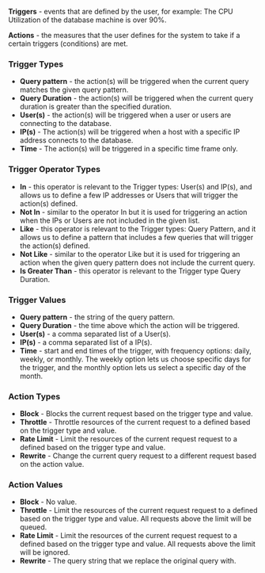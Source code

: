 **Triggers** - events that are defined by the user, for example: The CPU Utilization of the database machine is over 90%.

**Actions** - the measures that the user defines for the system to take if a certain triggers (conditions) are met.

### Trigger Types

* **Query pattern** - the action(s) will be triggered when the current query matches the given query pattern.
* **Query Duration** - the action(s) will be triggered when the current query duration is greater than the specified duration.
* **User(s)** - the action(s) will be triggered when a user or users are connecting to the database.
* **IP(s)** - The action(s) will be triggered when a host with a specific IP address connects to the database.
* **Time** - The action(s) will be triggered in a specific time frame only. 

### Trigger Operator Types

* **In** - this operator is relevant to the Trigger types: User(s) and IP(s), and allows us to define a few IP addresses or Users that will trigger the action(s) defined.
* **Not In** - similar to the operator In but it is used for triggering an action when the IPs or Users are not included in the given list.
* **Like** - this operator is relevant to the Trigger types: Query Pattern, and it allows us to define a pattern that includes a few queries that will trigger the action(s) defined.
* **Not Like** - similar to the operator Like but it is used for triggering an action when the given query pattern does not include the current query.
* **Is Greater Than** - this operator is relevant to the Trigger type Query Duration.

### Trigger Values

* **Query pattern** - the string of the query pattern.
* **Query Duration** - the time above which the action will be triggered.
* **User(s)** - a comma separated list of a User(s).
* **IP(s)** - a comma separated list of a IP(s).
* **Time** - start and end times of the trigger, with frequency options: daily, weekly, or monthly. The weekly option lets us choose specific days for the trigger, and the monthly option lets us select a specific day of the month.

### Action Types

* **Block** - Blocks the current request based on the trigger type and value. 
* **Throttle** - Throttle resources of the current request to a defined based on the trigger type and value.
* **Rate Limit** - Limit the resources of the current request request to a defined based on the trigger type and value.
* **Rewrite** - Change the current query request to a different request based on the action value.

### Action Values

* **Block** - No value. 
* **Throttle** - Limit the resources of the current request request to a defined based on the trigger type and value. All requests above the limit will be queued.
* **Rate Limit** - Limit the resources of the current request request to a defined based on the trigger type and value. All requests above the limit will be ignored.
* **Rewrite** - The query string that we replace the original query with.


